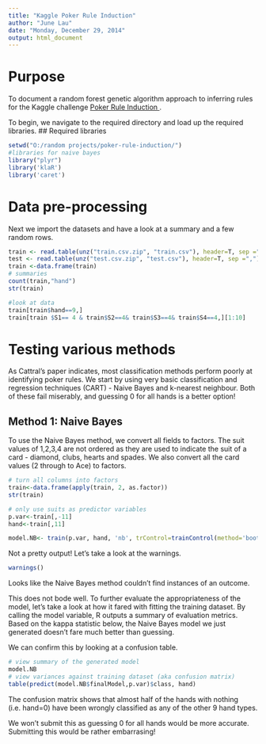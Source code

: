 ```yaml
---
title: "Kaggle Poker Rule Induction"
author: "June Lau"
date: "Monday, December 29, 2014"
output: html_document
---
```


# Purpose
To document a random forest genetic algorithm approach to inferring rules for the Kaggle challenge <a href="https://www.kaggle.com/c/poker-rule-induction"> Poker Rule Induction </a>.

To begin, we navigate to the required directory and load up the required libraries.
## Required libraries
```r
setwd("O:/random projects/poker-rule-induction/")
#libraries for naive bayes
library("plyr")
library('klaR')
library('caret')
```

# Data pre-processing
Next we import the datasets and have a look at a summary and a few random rows.
```r
train <- read.table(unz("train.csv.zip", "train.csv"), header=T, sep =",")
test <- read.table(unz("test.csv.zip", "test.csv"), header=T, sep =",")
train <-data.frame(train)
# summaries
count(train,"hand")
str(train)

#look at data
train[train$hand==9,]
train[train $S1== 4 & train$S2==4& train$S3==4& train$S4==4,][1:10]

```

# Testing various methods
As Cattral's paper indicates, most classification methods perform poorly at identifying poker rules. We start by using very basic classification and regression techniques (CART) - Naive Bayes and k-nearest neighbour. Both of these fail miserably, and guessing 0 for all hands is a better option!


## Method 1: Naive Bayes
To use the Naive Bayes method, we convert all fields to factors. The suit values of 1,2,3,4 are not ordered as they are used to indicate the suit of a card - diamond, clubs, hearts and spades. We also convert all the card values (2 through to Ace) to factors.

```r
# turn all columns into factors
train<-data.frame(apply(train, 2, as.factor))
str(train)

# only use suits as predictor variables
p.var<-train[,-11]
hand<-train[,11]

model.NB<- train(p.var, hand, 'nb', trControl=trainControl(method='boot', number=20))
```
Not a pretty output! Let's take a look at the warnings.
```r
warnings()
```
Looks like the Naive Bayes method couldn't find instances of an outcome.

This does not bode well. To further evaluate the appropriateness of the model, let's take a look at how it fared with fitting the training dataset. By calling the model variable, R outputs a summary of evaluation metrics. Based on the kappa statistic below, the Naive Bayes model we just generated doesn't fare much better than guessing.

We can confirm this by looking at a confusion table.
```r
# view summary of the generated model
model.NB
# view variances against training dataset (aka confusion matrix)
table(predict(model.NB$finalModel,p.var)$class, hand)
```
The confusion matrix shows that almost half of the hands with nothing (i.e. hand=0) have been wrongly classified as any of the other 9 hand types.

We won't submit this as guessing 0 for all hands would be more accurate. Submitting this would be rather embarrasing!

